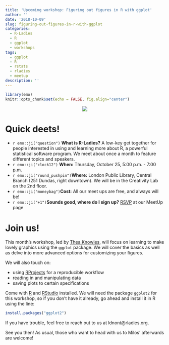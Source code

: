```yaml
---
title: 'Upcoming workshop: Figuring out figures in R with ggplot'
author: ''
date: '2018-10-09'
slug: figuring-out-figures-in-r-with-ggplot
categories:
  - R-Ladies
  - R
  - ggplot
  - workshops
tags:
  - ggplot
  - R
  - rstats
  - rladies
  - meetup
description: ''
---
```


```r
library(emo)
knitr::opts_chunk$set(echo = FALSE, fig.align="center")
```

<center>
![](/img/ggplot_workshop.jpg)
</center>

# Quick deets!

- `r emo::ji("question")` **What is R-Ladies?** A low-key get together for people interested in using and learning more about R, a powerful statistical software program. We meet about once a month to feature different topics and speakers. 
- `r emo::ji("clock12")` **When:** Thursday, October 25, 5:00 p.m. - 7:00 p.m.
- `r emo::ji("round_pushpin")`**Where:** London Public Library, Central Branch (251 Dundas, right downtown). We will be in the Creativity Lab on the 2nd floor. 
-  `r emo::ji("moneybag")`**Cost:** All our meet ups are free, and always will be!
-  `r emo::ji("+1")`**Sounds good, where do I sign up?** [RSVP](https://www.meetup.com/rladies-ldnont/events/255404190/) at our MeetUp page


# Join us!

This month's workshop, led by [Thea Knowles](http://theaknowles.com/), will focus on learning to make lovely graphics using the `ggplot` package. We will cover the basics as well as delve into more advanced options for customizing your figures.

We will also touch on:

- using [RProjects](https://support.rstudio.com/hc/en-us/articles/200526207-Using-Projects) for a reproducible workflow
- reading in and manipulating data
- saving plots to certain specifications

Come with [R](https://www.r-project.org/) and [RStudio](https://www.rstudio.com/products/rstudio/) installed. We will need the package `ggplot2` for this workshop, so if you don't have it already, go ahead and install it in R using the line:


```r
install.packages("ggplot2")
```

If you have trouble, feel free to reach out to us at ldnont@rladies.org.

See you then! As usual, those who want to head with us to Milos' afterwards are welcome!
